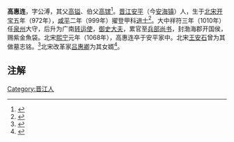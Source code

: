 {{Infobox_Person
| name = 高惠连
|image=
|box_width= 
|occupation= 政治家
| period = 11世紀 
|birth_name=
| other_names =高公博
| Sex = 男
|birth_date= 972年
|birth_place=[[晋江县|晋江县]][[开建乡|开建乡]][[修仁里|修仁里]]
|death_date= 1068年
|death_place=晋江县开建乡修仁里
| nationality =宋朝
| residence = 
| party = 
| religion =  
| spouse = 
| relatives =
|education= [[进士|进士]]
| past =  [[泉州知府|泉州知府]]、[[兵部员郎外|兵部员郎外]]
| work =
| award =
}}
'''高惠连'''，字公溥，其父[[高镒|高镒]]、伯父[[高镔|高镔]]<ref>{{Cite web|url=http://culture.gmw.cn/newspaper/2015-01/30/content_104199430.htm|title=安平高氏宗祠蕴藏两岸情缘|accessdate=2016-12-07|author=泉州晚报|date=2015-01-30|publisher=泉州晚报|deadurl=yes|archiveurl=https://web.archive.org/web/20161201013711/http://culture.gmw.cn/newspaper/2015-01/30/content_104199430.htm|archivedate=2016-12-01}}</ref>。[[晋江|晋江]][[安平|安平]]（今[[安海镇|安海镇]]）人，生于[[北宋|北宋]][[开宝|开宝]]五年（972年），[[咸平|咸平]]二年（999年）擢登甲科[[进士|进士]]<ref>{{Cite web|url=http://www.qzwb.com/gb/content/2015-01/30/content_5034574_7.htm|title=泉州宗祠： 绵延千载的正能量|accessdate=2016-12-07|author=林嵘|date=2015-01-30|publisher=泉州网}}</ref>。大中祥符三年（1010年）任[[泉州|泉州]]大守，后升为广南[[转运使|转运使]]，[[御史大夫|御史大夫]]，累官至[[兵部尚书|兵部尚书]]，封渤海郡开国侯，赐紫金魚袋。北宋[[熙宁|熙宁]]元年（1068年），高惠连卒于安平家中。北宋[[王安石|王安石]]曾为其做墓志铭。<ref>{{Cite book|title=安平志.高惠连|last=|first=|publisher=中国文联出版社|year=2000|isbn=7-5059-3431-7|location=北京|pages=194-195}}</ref>北宋改革家[[吕惠卿|吕惠卿]]为其女婿<ref>{{Cite web|url=http://qzhnet.dnscn.cn/qzh49.htm|title=吕惠卿|accessdate=2016-12-07|author=李启元|date=|publisher=泉州历史网}}</ref>。

== 注解 ==
{{reflist}}
[[Category:晋江人|Category:晋江人]]